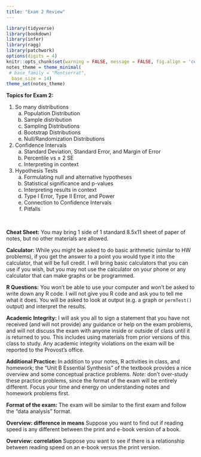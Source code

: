 ```yaml
---
title: "Exam 2 Review"
---
```


```r
library(tidyverse)
library(bookdown)
library(infer)
library(ragg)
library(patchwork)
options(digits = 4)
knitr::opts_chunk$set(warning = FALSE, message = FALSE, fig.align = 'center', fig.width = 5, fig.height = 3, dev = ragg::agg_png())
notes_theme = theme_minimal(
 # base_family = "Montserrat", 
  base_size = 14)
theme_set(notes_theme)
```

**Topics for Exam 2:**

1. So many distributions
    a) Population Distribution
    a) Sample distribution
    a) Sampling Distributions
    a) Bootstrap Distributions
    a) Null/Randomization Distributions
1. Confidence Intervals
    a) Standard Deviation, Standard Error, and Margin of Error
    a) Percentile vs $\pm$ 2 SE
    a) Interpreting in context
2. Hypothesis Tests
    a) Formulating null and alternative hypotheses
    a) Statistical significance and p-values
    a) Interpreting results in context
    a) Type I Error, Type II Error, and Power
    a) Connection to Confidence Intervals
    a) Pitfalls
  
$~$

**Cheat Sheet:** You may bring 1 side of 1 standard 8.5x11 sheet of paper of notes, but no other materials are allowed. 

**Calculator:** While you might be asked to do basic arithmetic (similar to HW problems), if you get the answer to a point you would type it into the calculator, that will be full credit. I will bring basic calculators that you can use if you wish, but you may not use the calculator on your phone or any calculator that can make graphs or be programmed. 

**R Questions:** You won't be able to use your computer and won't be asked to write down any R code. I will not give you R code and ask you to tell me what it does. You will be asked to look at output (e.g. a graph or `permTest()` output) and interpret the results. 

**Academic Integrity:** I will ask you all to sign a statement that you have not received (and will not provide) any guidance or help on the exam problems, and will not discuss the exam with anyone inside or outside of class until it is returned to you. This includes using materials from prior versions of this class to study. Any academic integrity violations on the exam will be reported to the Provost's office.

**Additional Practice:** In addition to your notes, R activities in class, and homework; the "Unit B Essential Synthesis"  of the textbook provides a nice overview and some conceptual practice problems. *Note:* don't over-study these practice problems, since the format of the exam will be entirely different. Focus your time and energy on understanding notes and homework problems first.

**Format of the exam:** The exam will be similar to the first exam and follow the "data analysis" format. 

**Overview: difference in means** Suppose you want to find out if reading speed is any different between the print and e-book version of a book. 

\vspace{4in}

**Overview: correlation** Suppose you want to see if there is a relationship between reading speed on an e-book versus the print version. 


